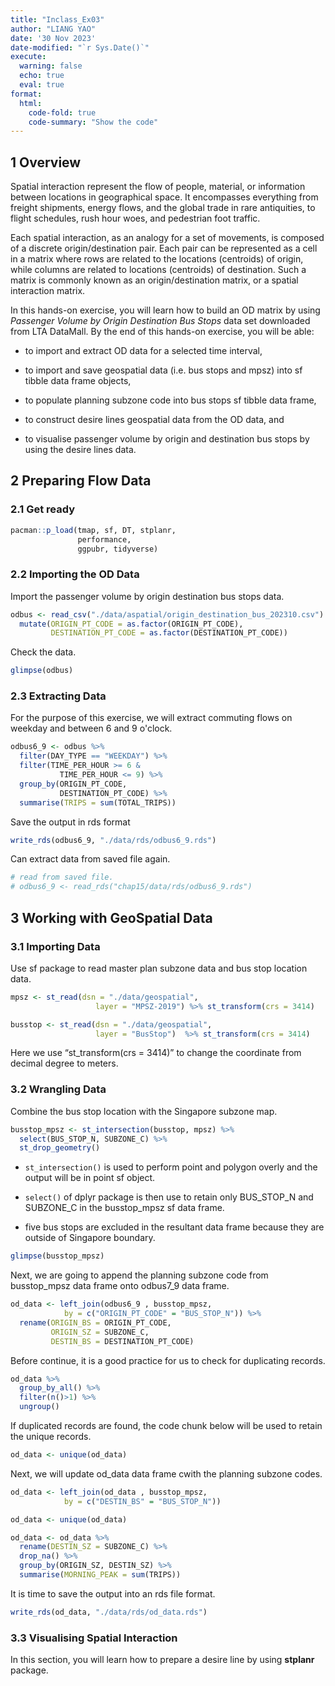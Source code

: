 ```yaml
---
title: "Inclass_Ex03"
author: "LIANG YAO"
date: '30 Nov 2023'
date-modified: "`r Sys.Date()`"
execute: 
  warning: false
  echo: true
  eval: true
format: 
  html: 
    code-fold: true
    code-summary: "Show the code"
---
```


## **1 Overview**

Spatial interaction represent the flow of people, material, or information between locations in geographical space. It encompasses everything from freight shipments, energy flows, and the global trade in rare antiquities, to flight schedules, rush hour woes, and pedestrian foot traffic.

Each spatial interaction, as an analogy for a set of movements, is composed of a discrete origin/destination pair. Each pair can be represented as a cell in a matrix where rows are related to the locations (centroids) of origin, while columns are related to locations (centroids) of destination. Such a matrix is commonly known as an origin/destination matrix, or a spatial interaction matrix.

In this hands-on exercise, you will learn how to build an OD matrix by using *Passenger Volume by Origin Destination Bus Stops* data set downloaded from LTA DataMall. By the end of this hands-on exercise, you will be able:

-   to import and extract OD data for a selected time interval,

-   to import and save geospatial data (i.e. bus stops and mpsz) into sf tibble data frame objects,

-   to populate planning subzone code into bus stops sf tibble data frame,

-   to construct desire lines geospatial data from the OD data, and

-   to visualise passenger volume by origin and destination bus stops by using the desire lines data.

## **2 Preparing Flow Data**

### **2.1 Get ready**

```r
pacman::p_load(tmap, sf, DT, stplanr,
               performance,
               ggpubr, tidyverse)
```

### **2.2 Importing the OD Data**

Import the passenger volume by origin destination bus stops data.

```r
odbus <- read_csv("./data/aspatial/origin_destination_bus_202310.csv") %>%
  mutate(ORIGIN_PT_CODE = as.factor(ORIGIN_PT_CODE),
         DESTINATION_PT_CODE = as.factor(DESTINATION_PT_CODE))
```

Check the data.

```r
glimpse(odbus)
```

### **2.3 Extracting Data**

For the purpose of this exercise, we will extract commuting flows on weekday and between 6 and 9 o\'clock.

```r
odbus6_9 <- odbus %>%
  filter(DAY_TYPE == "WEEKDAY") %>%
  filter(TIME_PER_HOUR >= 6 &
           TIME_PER_HOUR <= 9) %>%
  group_by(ORIGIN_PT_CODE,
           DESTINATION_PT_CODE) %>%
  summarise(TRIPS = sum(TOTAL_TRIPS))
```

Save the output in rds format

```r
write_rds(odbus6_9, "./data/rds/odbus6_9.rds")
```

Can extract data from saved file again.

```r
# read from saved file.
# odbus6_9 <- read_rds("chap15/data/rds/odbus6_9.rds")
```

## **3 Working with GeoSpatial Data**

### **3.1 Importing Data**

Use sf package to read master plan subzone data and bus stop location data.

```r
mpsz <- st_read(dsn = "./data/geospatial",
                   layer = "MPSZ-2019") %>% st_transform(crs = 3414)
```

```r
busstop <- st_read(dsn = "./data/geospatial",
                   layer = "BusStop")  %>% st_transform(crs = 3414)
```

::: callout-tip
Here we use "st_transform(crs = 3414)" to change the coordinate from decimal degree to meters.
:::

### **3.2 Wrangling Data**

Combine the bus stop location with the Singapore subzone map.

```r
busstop_mpsz <- st_intersection(busstop, mpsz) %>%
  select(BUS_STOP_N, SUBZONE_C) %>%
  st_drop_geometry()
```

-   `st_intersection()` is used to perform point and polygon overly and the output will be in point sf object.

-   `select()` of dplyr package is then use to retain only BUS_STOP_N and SUBZONE_C in the busstop_mpsz sf data frame.

-   five bus stops are excluded in the resultant data frame because they are outside of Singapore boundary.

```r
glimpse(busstop_mpsz)
```

Next, we are going to append the planning subzone code from busstop_mpsz data frame onto odbus7_9 data frame.

```r
od_data <- left_join(odbus6_9 , busstop_mpsz,
            by = c("ORIGIN_PT_CODE" = "BUS_STOP_N")) %>%
  rename(ORIGIN_BS = ORIGIN_PT_CODE,
         ORIGIN_SZ = SUBZONE_C,
         DESTIN_BS = DESTINATION_PT_CODE)
```

Before continue, it is a good practice for us to check for duplicating records.

```r
od_data %>%
  group_by_all() %>%
  filter(n()>1) %>%
  ungroup()
```

If duplicated records are found, the code chunk below will be used to retain the unique records.

```r
od_data <- unique(od_data)
```

Next, we will update od_data data frame cwith the planning subzone codes.

```r
od_data <- left_join(od_data , busstop_mpsz,
            by = c("DESTIN_BS" = "BUS_STOP_N")) 
```

```r
od_data <- unique(od_data)
```

```r
od_data <- od_data %>%
  rename(DESTIN_SZ = SUBZONE_C) %>%
  drop_na() %>%
  group_by(ORIGIN_SZ, DESTIN_SZ) %>%
  summarise(MORNING_PEAK = sum(TRIPS))
```

It is time to save the output into an rds file format.

```r
write_rds(od_data, "./data/rds/od_data.rds")
```

### **3.3 Visualising Spatial Interaction**

In this section, you will learn how to prepare a desire line by using **stplanr** package.

```r

```
